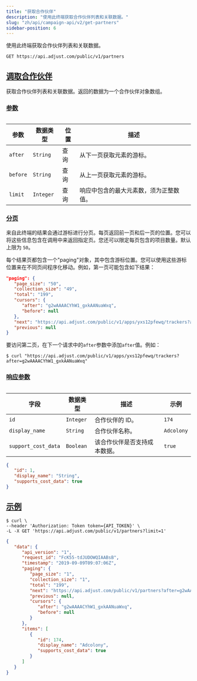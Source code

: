 ```yaml
---
title: "获取合作伙伴"
description: "使用此终端获取合作伙伴列表和关联数据。"
slug: "zh/api/campaign-api/v2/get-partners"
sidebar-position: 6
---
```


使用此终端获取合作伙伴列表和关联数据。

<CodeBlock title="终端" highlight="/partners">

```http
GET https://api.adjust.com/public/v1/partners
```

</CodeBlock>

## [调取合作伙伴](fetch-partners)

获取合作伙伴列表和关联数据。返回的数据为一个合作伙伴对象数组。

### [参数](parameters)

<Table>

| 参数     | 数据类型  | 位置 | 描述                                   |
| -------- | --------- | ---- | -------------------------------------- |
| `after`  | `String`  | 查询 | 从下一页获取元素的游标。               |
| `before` | `String`  | 查询 | 从上一页获取元素的游标。               |
| `limit`  | `Integer` | 查询 | 响应中包含的最大元素数，须为正整数值。 |

</Table>

### [分页](pagination)

来自此终端的结果会通过游标进行分页。每页返回前一页和后一页的位置。您可以将这些信息包含在调用中来返回指定页。您还可以限定每页包含的项目数量。默认上限为 `50`。

每个结果页都包含一个"paging"对象，其中包含游标位置。您可以使用这些游标位置来在不同页间程序化移动。例如，第一页可能包含如下结果：

<CodeBlock title="分页示例">

```json
"paging": {
   "page_size": "50",
   "collection_size": "49",
   "total": "199",
   "cursors": {
      "after": "g2wAAAACYhW1_gxkAANuaWxq",
      "before": null
   },
   "next": "https://api.adjust.com/public/v1/apps/yxs12pfewq/trackers?after=g2wAAAACYhW1_gxkAANuaWxq&limit=50",
   "previous": null
}
```

</CodeBlock>

要访问第二页，在下一个请求中的`after`参数中添加`after`值。例如：

<CodeBlock title="cURL" highlight="after=g2wAAAACYhW1_gxkAANuaWxq">

```console
$ curl "https://api.adjust.com/public/v1/apps/yxs12pfewq/trackers?after=g2wAAAACYhW1_gxkAANuaWxq"
```

</CodeBlock>

### [响应参数](response-parameters)

<Table>

| 字段                | 数据类型  | 描述                         | 示例       |
| ------------------- | --------- | ---------------------------- | ---------- |
| `id`                | `Integer` | 合作伙伴的 ID。              | `174`      |
| `display_name`      | `String`  | 合作伙伴名称。               | `Adcolony` |
| `support_cost_data` | `Boolean` | 该合作伙伴是否支持成本数据。 | `true`     |

</Table>
<CodeBlock title="响应格式">

```json
{
   "id": 1,
   "display_name": "String",
   "supports_cost_data": true
}
```

</CodeBlock>

## [示例](example)

<CodeBlock title="cURL">

```console
$ curl \
--header 'Authorization: Token token={API_TOKEN}' \
-L -X GET 'https://api.adjust.com/public/v1/partners?limit=1'

```

</CodeBlock>
<CodeBlock title="成功响应">

```json
{
   "data": {
      "api_version": "1",
      "request_id": "FcK55-tdJUDOWQIAABsB",
      "timestamp": "2019-09-09T09:07:06Z",
      "paging": {
         "page_size": "1",
         "collection_size": "1",
         "total": "199",
         "next": "https://api.adjust.com/public/v1/partners?after=g2wAAAACYhW1_gxkAANuaWxq&limit=1",
         "previous": null,
         "cursors": {
            "after": "g2wAAAACYhW1_gxkAANuaWxq",
            "before": null
         }
      },
      "items": [
         {
            "id": 174,
            "display_name": "Adcolony",
            "supports_cost_data": true
         }
      ]
   }
}
```

</CodeBlock>
